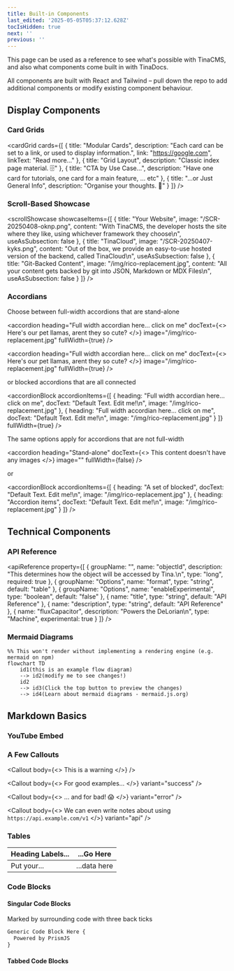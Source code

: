 ```yaml
---
title: Built-in Components
last_edited: '2025-05-05T05:37:12.628Z'
tocIsHidden: true
next: ''
previous: ''
---
```


This page can be used as a reference to see what's possible with TinaCMS, and also what components come built in with TinaDocs.

All components are built with React and Tailwind – pull down the repo to add additional components or modify existing component behaviour.

## Display Components

### Card Grids

<cardGrid
  cards={[
    {
      title: "Modular Cards",
      description:
        "Each card can be set to a link, or used to display information.",
      link: "https://google.com",
      linkText: "Read more..."
    },
    { title: "Grid Layout", description: "Classic index page material. 🗄️" },
    {
      title: "CTA by Use Case...",
      description:
        "Have one card for tutorials, one card for a main feature, ... etc"
    },
    {
      title: "...or Just General Info",
      description: "Organise your thoughts. 🧠"
    }
  ]}
/>

### Scroll-Based Showcase

<scrollShowcase
  showcaseItems={[
    {
      title: "Your Website",
      image: "/SCR-20250408-oknp.png",
      content:
        "With TinaCMS, the developer hosts the site where they like, using whichever framework they choose\n",
      useAsSubsection: false
    },
    {
      title: "TinaCloud",
      image: "/SCR-20250407-kyks.png",
      content:
        "Out of the box, we provide an easy-to-use hosted version of the backend, called TinaCloud\n",
      useAsSubsection: false
    },
    {
      title: "Git-Backed Content",
      image: "/img/rico-replacement.jpg",
      content:
        "All your content gets backed by git into JSON, Markdown or MDX Files\n",
      useAsSubsection: false
    }
  ]}
/>

### Accordians

Choose between full-width accordions that are stand-alone

<accordion
  heading="Full width accordian here... click on me"
  docText={<>
    Here's our pet llamas, arent they so cute?
  </>}
  image="/img/rico-replacement.jpg"
  fullWidth={true}
/>

<accordion
  heading="Full width accordian here... click on me"
  docText={<>
    Here's our pet llamas, arent they so cute?
  </>}
  image="/img/rico-replacement.jpg"
  fullWidth={true}
/>

or blocked accordions that are all connected

<accordionBlock
  accordionItems={[
    {
      heading: "Full width accordian here... click on me",
      docText: "Default Text. Edit me!\n",
      image: "/img/rico-replacement.jpg"
    },
    {
      heading: "Full width accordian here... click on me",
      docText: "Default Text. Edit me!\n",
      image: "/img/rico-replacement.jpg"
    }
  ]}
  fullWidth={true}
/>

The same options apply for accordions that are not full-width

<accordion
  heading="Stand-alone"
  docText={<>
    This content doesn't have any images
  </>}
  image=""
  fullWidth={false}
/>

or

<accordionBlock
  accordionItems={[
    {
      heading: "A set of blocked",
      docText: "Default Text. Edit me!\n",
      image: "/img/rico-replacement.jpg"
    },
    {
      heading: "Accordion items",
      docText: "Default Text. Edit me!\n",
      image: "/img/rico-replacement.jpg"
    }
  ]}
/>

## Technical Components

### API Reference

<apiReference
  property={[
    {
      groupName: "",
      name: "objectId",
      description: "This determines how the object will be accessed by Tina.\n",
      type: "long",
      required: true
    },
    { groupName: "Options", name: "format", type: "string", default: "table" },
    {
      groupName: "Options",
      name: "enableExperimental",
      type: "boolean",
      default: "false"
    },
    { name: "title", type: "string", default: "API Reference" },
    { name: "description", type: "string", default: "API Reference" },
    {
      name: "fluxCapacitor",
      description: "Powers the DeLorian\n",
      type: "Machine",
      experimental: true
    }
  ]}
/>

### Mermaid Diagrams

```mermaid
%% This won't render without implementing a rendering engine (e.g. mermaid on npm)
flowchart TD
    id1(this is an example flow diagram) 
    --> id2(modify me to see changes!)
    id2 
    --> id3(Click the top button to preview the changes)
    --> id4(Learn about mermaid diagrams - mermaid.js.org)
```

## Markdown Basics

### YouTube Embed

<youtube embedSrc="https://www.youtube.com/embed/CsCQS7HIBv0?si=os9ona92O2VMOl-V" caption="Seth goes over the basics of using Tina" minutes="2" />

### A Few Callouts

<Callout
  body={<>
    This is a warning
  </>}
/>

<Callout
  body={<>
    For good examples...
  </>}
  variant="success"
/>

<Callout
  body={<>
    ... and for bad! 😱
  </>}
  variant="error"
/>

<Callout
  body={<>
    We can even write notes about using `https://api.example.com/v1`
  </>}
  variant="api"
/>

### Tables

| Heading Labels... | ...Go Here   |
| ----------------- | ------------ |
| Put your...       | ...data here |

### Code Blocks

#### Singular Code Blocks

Marked by surrounding code with three back ticks

```javascript
Generic Code Block Here {
  Powered by PrismJS
}
```

#### Tabbed Code Blocks

<queryResponseTabs
  response="const myExampleFunction(){
  console.log(&#x22;from myExampleFunction&#x22;)
  return (&#x22;MyLlama&#x22;)
  }"
  query="We can use CodeBlocks to guide users
  or to just show off our cool code!"
/>

